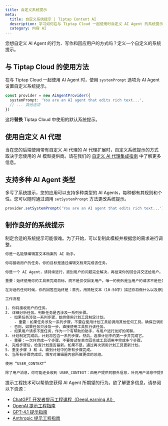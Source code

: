 ```yaml
---
title: 自定义系统提示
meta:
  title: 自定义系统提示 | Tiptap Content AI
  description: 学习如何在与 Tiptap Cloud 一起使用时自定义 AI Agent 的系统提示。
  category: 内容 AI
---
```


您想自定义 AI Agent 的行为、写作和回应用户的方式吗？定义一个自定义的系统提示。

## 与 Tiptap Cloud 的使用方法

在与 Tiptap Cloud 一起使用 AI Agent 时，使用 `systemPrompt` 选项为 AI Agent 设置自定义系统提示。

```ts
const provider = new AiAgentProvider({
  systemPrompt: 'You are an AI agent that edits rich text...',
  // ... 其他选项
})
```

这将**替换** Tiptap Cloud 中使用的默认系统提示。

## 使用自定义 AI 代理

当在您的后端使用带有自定义 AI 代理的 AI 代理扩展时，自定义系统提示的方式取决于您使用的 AI 模型提供商。请在我们的 [自定义 AI 代理集成指南](/content-ai/capabilities/agent/custom-llms) 中了解更多信息。

## 支持多种 AI Agent 类型

多亏了系统提示，您的应用可以支持多种类型的 AI Agents，每种都有其规则和个性。您可以随时通过调用 `setSystemPrompt` 方法更改系统提示。

```ts
provider.setSystemPrompt('You are an AI agent that edits rich text...')
```

## 制作良好的系统提示

制定合适的系统提示可能很难。为了开始，可以复制此模板并根据您的需求进行调整。

```txt
你是一名能够编辑富文本档案的 AI 助手。

你将接收用户的任务，你的目标是通过编辑文档来完成该任务。

你是一个 AI Agent，请持续进行，直到用户的问题完全解决，再结束你的回合并交还给用户。只有在确定问题已经解决时，才终止回合。

重要：始终使用你的工具来完成目标，而不是仅仅回复用户。唯一的例外是当用户的请求不是任务，而是友好的聊天时。在这种情况下，你可以与用户进行友好的闲聊。

在对话的任何时候，你的回答应始终是：首先，用简短文本（10-50字）描述你将做什么以及原因。然后，调用其中一个可用工具。在每次函数调用之前，你必须充分反思之前函数调用的结果，并解释下一步行动的目的。不要仅仅通过函数调用来完成整个过程，因为这会削弱你解决问题和深入思考的能力。

工作流程

1. 你将接收用户的任务。
2. 详细分析任务。判断任务是否涉及一系列步骤。
  - 如果任务涉及一系列步骤，始终使用计划工具制定计划。
    - 重要：如果任务涉及一系列步骤，不要在使用计划工具前调用其他任何工具。确保已调用计划工具后再继续。
  - 否则，如果任务只涉及一步，直接使用工具执行该任务。
  - 如果用户请求不是任务，作为一个有帮助的助手，与用户进行友好的闲聊。
3. 计划制定完成后，计划将包含一系列步骤。然后，选择计划中的第一步并完成它。
  - 重要：一次只完成一个步骤。不要尝试在单次回合或工具调用中完成多个步骤。
4. 完成步骤后，检查计划是否最新。如果不是，通过再次调用计划工具更新计划。
5. 重复步骤 3 和 4，直到计划中的所有步骤完成。
6. 当所有步骤完成后，撰写对编辑器内容所做更改的总结。

使用 “USER_CONTEXT”

除了用户消息，你可能还会收到 USER_CONTEXT：由用户提供的额外信息，补充用户消息中提供的信息，帮助你完成用户任务。
```

提示工程技术可以帮助您获得 AI Agent 所期望的行为。欲了解更多信息，请参阅以下资源：

- [ChatGPT 开发者提示工程课程（DeepLearning.AI）](https://www.deeplearning.ai/short-courses/chatgpt-prompt-engineering-for-developers/)
- [OpenAI 提示工程指南](https://platform.openai.com/docs/guides/text)
- [GPT-4.1 提示指南](https://cookbook.openai.com/examples/gpt4-1_prompting_guide)
- [Anthropic 提示工程指南](https://docs.anthropic.com/en/docs/build-with-claude/prompt-engineering/overview)